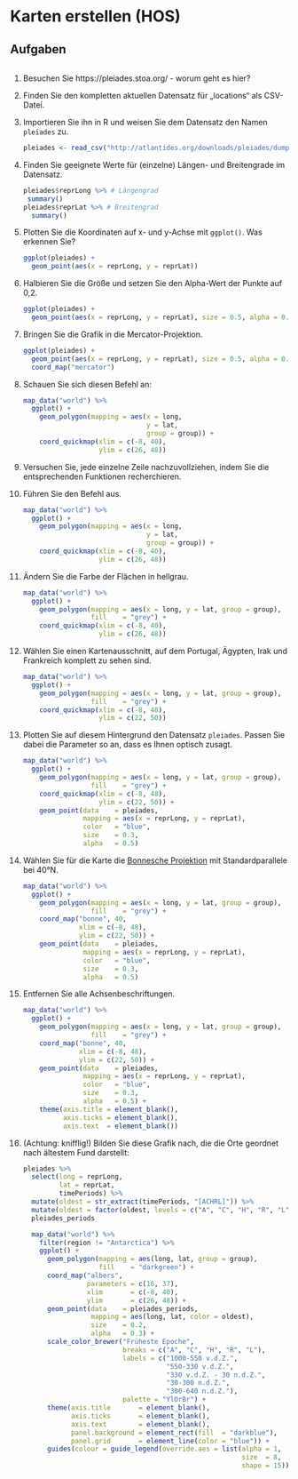 # Karten erstellen (HOS)

## Aufgaben

```r
```

1. Besuchen Sie https://pleiades.stoa.org/ - worum geht es hier?

2. Finden Sie den kompletten aktuellen Datensatz für „locations“ als CSV-Datei.

3. Importieren Sie ihn in R und weisen Sie dem Datensatz den Namen `pleiades` zu.

    ```r
    pleiades <- read_csv("http://atlantides.org/downloads/pleiades/dumps/pleiades-locations-latest.csv.gz")
    ```

4. Finden Sie geeignete Werte für (einzelne) Längen- und Breitengrade im Datensatz.

    ```r
    pleiades$reprLong %>% # Längengrad
     summary()
    pleiades$reprLat %>% # Breitengrad
      summary()
    ```

5. Plotten Sie die Koordinaten auf x- und y-Achse mit `ggplot()`. Was erkennen Sie?

    ```r
    ggplot(pleiades) +
      geom_point(aes(x = reprLong, y = reprLat))
    ```

6. Halbieren Sie die Größe und setzen Sie den Alpha-Wert der Punkte auf 0,2. 

    ```r
    ggplot(pleiades) +
      geom_point(aes(x = reprLong, y = reprLat), size = 0.5, alpha = 0.2)
    ```

7. Bringen Sie die Grafik in die Mercator-Projektion.

    ```r
    ggplot(pleiades) +
      geom_point(aes(x = reprLong, y = reprLat), size = 0.5, alpha = 0.2) +
      coord_map("mercator")
    ```

8. Schauen Sie sich diesen Befehl an: 

    ```r
    map_data("world") %>%
      ggplot() +
        geom_polygon(mapping = aes(x = long,
                                   y = lat,
                                   group = group)) +
        coord_quickmap(xlim = c(-8, 40),
                       ylim = c(26, 48))
    ```

9. Versuchen Sie, jede einzelne Zeile nachzuvollziehen, indem Sie die entsprechenden Funktionen recherchieren.

10. Führen Sie den Befehl aus.

    ```r
    map_data("world") %>%
      ggplot() +
        geom_polygon(mapping = aes(x = long,
                                   y = lat,
                                   group = group)) +
        coord_quickmap(xlim = c(-8, 40),
                       ylim = c(26, 48))
    ```

11. Ändern Sie die Farbe der Flächen in hellgrau.

    ```r
    map_data("world") %>%
      ggplot() +
        geom_polygon(mapping = aes(x = long, y = lat, group = group),
                     fill    = "grey") +
        coord_quickmap(xlim = c(-8, 40),
                       ylim = c(26, 48))
    ```

12. Wählen Sie einen Kartenausschnitt, auf dem Portugal, Ägypten, Irak und Frankreich komplett zu sehen sind.

    ```r
    map_data("world") %>%
      ggplot() +
        geom_polygon(mapping = aes(x = long, y = lat, group = group),
                     fill    = "grey") +
        coord_quickmap(xlim = c(-8, 48),
                       ylim = c(22, 50))
    ```

13. Plotten Sie auf diesem Hintergrund den Datensatz `pleiades`. Passen Sie dabei die Parameter so an, dass es Ihnen optisch zusagt.

    ```r
    map_data("world") %>%
      ggplot() +
        geom_polygon(mapping = aes(x = long, y = lat, group = group),
                     fill    = "grey") +
        coord_quickmap(xlim = c(-8, 48), 
                       ylim = c(22, 50)) +
        geom_point(data    = pleiades,
                   mapping = aes(x = reprLong, y = reprLat),
                   color   = "blue",
                   size    = 0.3,
                   alpha   = 0.5)
    ```

14. Wählen Sie für die Karte die [Bonnesche Projektion](https://de.wikipedia.org/wiki/Bonnesche_Projektion) mit Standardparallele bei 40°N.

    ```r
    map_data("world") %>%
      ggplot() +
        geom_polygon(mapping = aes(x = long, y = lat, group = group),
                     fill    = "grey") +
        coord_map("bonne", 40,
                  xlim = c(-8, 48),
                  ylim = c(22, 50)) +
        geom_point(data    = pleiades,
                   mapping = aes(x = reprLong, y = reprLat),
                   color   = "blue",
                   size    = 0.3,
                   alpha   = 0.5)
    ```

15. Entfernen Sie alle Achsenbeschriftungen.

    ```r
    map_data("world") %>%
      ggplot() +
        geom_polygon(mapping = aes(x = long, y = lat, group = group),
                     fill    = "grey") +
        coord_map("bonne", 40,
                  xlim = c(-8, 48),
                  ylim = c(22, 50)) +
        geom_point(data    = pleiades,
                   mapping = aes(x = reprLong, y = reprLat),
                   color   = "blue",
                   size    = 0.3,
                   alpha   = 0.5) +
        theme(axis.title = element_blank(),
              axis.ticks = element_blank(),
              axis.text  = element_blank())
    ```

16. (Achtung: knifflig!) Bilden Sie diese Grafik nach, die die Orte geordnet nach ältestem Fund darstellt:

    ```r
    pleiades %>%
      select(long = reprLong,
             lat = reprLat,
             timePeriods) %>%
      mutate(oldest = str_extract(timePeriods, "[ACHRL]")) %>%
      mutate(oldest = factor(oldest, levels = c("A", "C", "H", "R", "L"))) ->
      pleiades_periods
 
      map_data("world") %>%
        filter(region != "Antarctica") %>%
        ggplot() +
          geom_polygon(mapping = aes(long, lat, group = group),
                       fill    = "darkgreen") +
          coord_map("albers",
                    parameters = c(16, 37),
                    xlim       = c(-8, 40),
                    ylim       = c(26, 48)) +
          geom_point(data    = pleiades_periods,
                     mapping = aes(long, lat, color = oldest),
                     size    = 0.2,
                     alpha   = 0.3) +
          scale_color_brewer("Früheste Epoche",
                             breaks = c("A", "C", "H", "R", "L"),
                             labels = c("1000-550 v.d.Z.",
                                        "550-330 v.d.Z.",
                                        "330 v.d.Z. - 30 n.d.Z.",
                                        "30-300 n.d.Z.",
                                        "300-640 n.d.Z."),
                             palette = "YlOrBr") +
          theme(axis.title       = element_blank(),
                axis.ticks       = element_blank(),
                axis.text        = element_blank(),
                panel.background = element_rect(fill  = "darkblue"),
                panel.grid       = element_line(color = "blue")) +
          guides(colour = guide_legend(override.aes = list(alpha = 1,
                                                           size  = 8,
                                                           shape = 15)))
      ```
